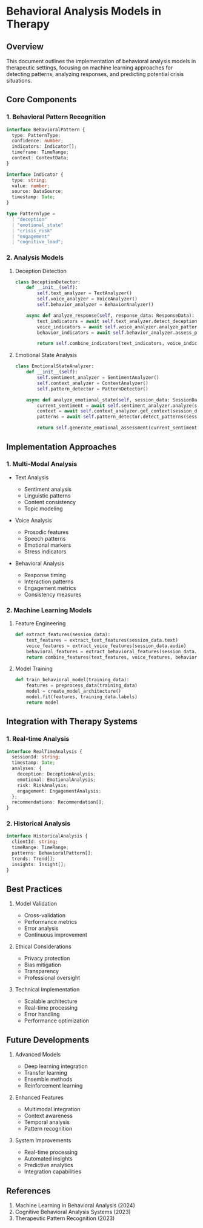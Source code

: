 # Behavioral Analysis Models in Therapy

## Overview

This document outlines the implementation of behavioral analysis models in therapeutic settings, focusing on machine learning approaches for detecting patterns, analyzing responses, and predicting potential crisis situations.

## Core Components

### 1. Behavioral Pattern Recognition

```typescript
interface BehavioralPattern {
  type: PatternType;
  confidence: number;
  indicators: Indicator[];
  timeframe: TimeRange;
  context: ContextData;
}

interface Indicator {
  type: string;
  value: number;
  source: DataSource;
  timestamp: Date;
}

type PatternType =
  | "deception"
  | "emotional_state"
  | "crisis_risk"
  | "engagement"
  | "cognitive_load";
```

### 2. Analysis Models

1. Deception Detection

   ```python
   class DeceptionDetector:
       def __init__(self):
           self.text_analyzer = TextAnalyzer()
           self.voice_analyzer = VoiceAnalyzer()
           self.behavior_analyzer = BehaviorAnalyzer()

       async def analyze_response(self, response_data: ResponseData):
           text_indicators = await self.text_analyzer.detect_deception(response_data.text)
           voice_indicators = await self.voice_analyzer.analyze_patterns(response_data.audio)
           behavior_indicators = await self.behavior_analyzer.assess_patterns(response_data.behavior)

           return self.combine_indicators(text_indicators, voice_indicators, behavior_indicators)
   ```

2. Emotional State Analysis
   ```python
   class EmotionalStateAnalyzer:
       def __init__(self):
           self.sentiment_analyzer = SentimentAnalyzer()
           self.context_analyzer = ContextAnalyzer()
           self.pattern_detector = PatternDetector()

       async def analyze_emotional_state(self, session_data: SessionData):
           current_sentiment = await self.sentiment_analyzer.analyze(session_data)
           context = await self.context_analyzer.get_context(session_data)
           patterns = await self.pattern_detector.detect_patterns(session_data)

           return self.generate_emotional_assessment(current_sentiment, context, patterns)
   ```

## Implementation Approaches

### 1. Multi-Modal Analysis

- Text Analysis

  - Sentiment analysis
  - Linguistic patterns
  - Content consistency
  - Topic modeling

- Voice Analysis

  - Prosodic features
  - Speech patterns
  - Emotional markers
  - Stress indicators

- Behavioral Analysis
  - Response timing
  - Interaction patterns
  - Engagement metrics
  - Consistency measures

### 2. Machine Learning Models

1. Feature Engineering

   ```python
   def extract_features(session_data):
       text_features = extract_text_features(session_data.text)
       voice_features = extract_voice_features(session_data.audio)
       behavioral_features = extract_behavioral_features(session_data.behavior)
       return combine_features(text_features, voice_features, behavioral_features)
   ```

2. Model Training
   ```python
   def train_behavioral_model(training_data):
       features = preprocess_data(training_data)
       model = create_model_architecture()
       model.fit(features, training_data.labels)
       return model
   ```

## Integration with Therapy Systems

### 1. Real-time Analysis

```typescript
interface RealTimeAnalysis {
  sessionId: string;
  timestamp: Date;
  analyses: {
    deception: DeceptionAnalysis;
    emotional: EmotionalAnalysis;
    risk: RiskAnalysis;
    engagement: EngagementAnalysis;
  };
  recommendations: Recommendation[];
}
```

### 2. Historical Analysis

```typescript
interface HistoricalAnalysis {
  clientId: string;
  timeRange: TimeRange;
  patterns: BehavioralPattern[];
  trends: Trend[];
  insights: Insight[];
}
```

## Best Practices

1. Model Validation

   - Cross-validation
   - Performance metrics
   - Error analysis
   - Continuous improvement

2. Ethical Considerations

   - Privacy protection
   - Bias mitigation
   - Transparency
   - Professional oversight

3. Technical Implementation
   - Scalable architecture
   - Real-time processing
   - Error handling
   - Performance optimization

## Future Developments

1. Advanced Models

   - Deep learning integration
   - Transfer learning
   - Ensemble methods
   - Reinforcement learning

2. Enhanced Features

   - Multimodal integration
   - Context awareness
   - Temporal analysis
   - Pattern recognition

3. System Improvements
   - Real-time processing
   - Automated insights
   - Predictive analytics
   - Integration capabilities

## References

1. Machine Learning in Behavioral Analysis (2024)
2. Cognitive Behavioral Analysis Systems (2023)
3. Therapeutic Pattern Recognition (2023)
